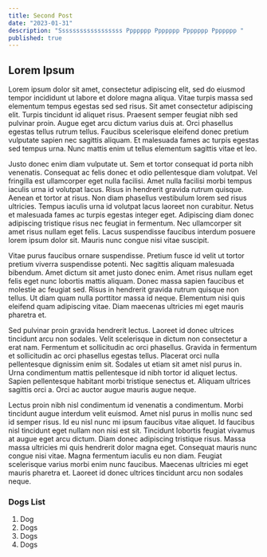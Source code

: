 ```yaml
---
title: Second Post
date: "2023-01-31"
description: "Ssssssssssssssssss Ppppppp Ppppppp Ppppppp Ppppppp "
published: true
---
```


## Lorem Ipsum

Lorem ipsum dolor sit amet, consectetur adipiscing elit, sed do eiusmod tempor incididunt ut labore et dolore magna aliqua. Vitae turpis massa sed elementum tempus egestas sed sed risus. Sit amet consectetur adipiscing elit. Turpis tincidunt id aliquet risus. Praesent semper feugiat nibh sed pulvinar proin. Augue eget arcu dictum varius duis at. Orci phasellus egestas tellus rutrum tellus. Faucibus scelerisque eleifend donec pretium vulputate sapien nec sagittis aliquam. Et malesuada fames ac turpis egestas sed tempus urna. Nunc mattis enim ut tellus elementum sagittis vitae et leo.

Justo donec enim diam vulputate ut. Sem et tortor consequat id porta nibh venenatis. Consequat ac felis donec et odio pellentesque diam volutpat. Vel fringilla est ullamcorper eget nulla facilisi. Amet nulla facilisi morbi tempus iaculis urna id volutpat lacus. Risus in hendrerit gravida rutrum quisque. Aenean et tortor at risus. Non diam phasellus vestibulum lorem sed risus ultricies. Tempus iaculis urna id volutpat lacus laoreet non curabitur. Netus et malesuada fames ac turpis egestas integer eget. Adipiscing diam donec adipiscing tristique risus nec feugiat in fermentum. Nec ullamcorper sit amet risus nullam eget felis. Lacus suspendisse faucibus interdum posuere lorem ipsum dolor sit. Mauris nunc congue nisi vitae suscipit.

Vitae purus faucibus ornare suspendisse. Pretium fusce id velit ut tortor pretium viverra suspendisse potenti. Nec sagittis aliquam malesuada bibendum. Amet dictum sit amet justo donec enim. Amet risus nullam eget felis eget nunc lobortis mattis aliquam. Donec massa sapien faucibus et molestie ac feugiat sed. Risus in hendrerit gravida rutrum quisque non tellus. Ut diam quam nulla porttitor massa id neque. Elementum nisi quis eleifend quam adipiscing vitae. Diam maecenas ultricies mi eget mauris pharetra et.

Sed pulvinar proin gravida hendrerit lectus. Laoreet id donec ultrices tincidunt arcu non sodales. Velit scelerisque in dictum non consectetur a erat nam. Fermentum et sollicitudin ac orci phasellus. Gravida in fermentum et sollicitudin ac orci phasellus egestas tellus. Placerat orci nulla pellentesque dignissim enim sit. Sodales ut etiam sit amet nisl purus in. Urna condimentum mattis pellentesque id nibh tortor id aliquet lectus. Sapien pellentesque habitant morbi tristique senectus et. Aliquam ultrices sagittis orci a. Orci ac auctor augue mauris augue neque.

Lectus proin nibh nisl condimentum id venenatis a condimentum. Morbi tincidunt augue interdum velit euismod. Amet nisl purus in mollis nunc sed id semper risus. Id eu nisl nunc mi ipsum faucibus vitae aliquet. Id faucibus nisl tincidunt eget nullam non nisi est sit. Tincidunt lobortis feugiat vivamus at augue eget arcu dictum. Diam donec adipiscing tristique risus. Massa massa ultricies mi quis hendrerit dolor magna eget. Consequat mauris nunc congue nisi vitae. Magna fermentum iaculis eu non diam. Feugiat scelerisque varius morbi enim nunc faucibus. Maecenas ultricies mi eget mauris pharetra et. Laoreet id donec ultrices tincidunt arcu non sodales neque.

### Dogs List

1. Dog
2. Dogs
3. Dogs
4. Dogs
